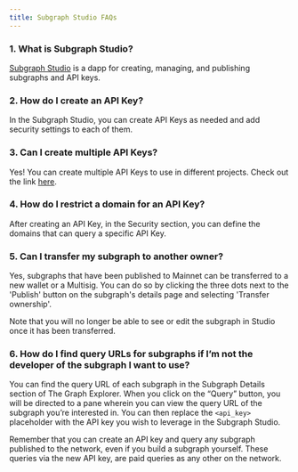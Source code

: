 ```yaml
---
title: Subgraph Studio FAQs
---
```


### 1. What is Subgraph Studio?

[Subgraph Studio](https://thegraph.com/studio/) is a dapp for creating, managing, and publishing subgraphs and API keys.

### 2. How do I create an API Key?

In the Subgraph Studio, you can create API Keys as needed and add security settings to each of them.

### 3. Can I create multiple API Keys?

Yes! You can create multiple API Keys to use in different projects. Check out the link [here](https://thegraph.com/studio/apikeys/).

### 4. How do I restrict a domain for an API Key?

After creating an API Key, in the Security section, you can define the domains that can query a specific API Key.

### 5. Can I transfer my subgraph to another owner?

Yes, subgraphs that have been published to Mainnet can be transferred to a new wallet or a Multisig. You can do so by clicking the three dots next to the 'Publish' button on the subgraph's details page and selecting 'Transfer ownership'.

Note that you will no longer be able to see or edit the subgraph in Studio once it has been transferred.

### 6. How do I find query URLs for subgraphs if I’m not the developer of the subgraph I want to use?

You can find the query URL of each subgraph in the Subgraph Details section of The Graph Explorer. When you click on the “Query” button, you will be directed to a pane wherein you can view the query URL of the subgraph you’re interested in. You can then replace the `<api_key>` placeholder with the API key you wish to leverage in the Subgraph Studio.

Remember that you can create an API key and query any subgraph published to the network, even if you build a subgraph yourself. These queries via the new API key, are paid queries as any other on the network.
